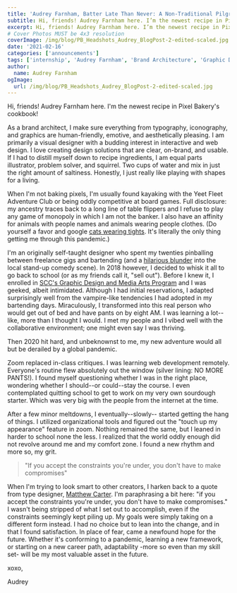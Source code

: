 ```yaml
---
title: 'Audrey Farnham, Batter Late Than Never: A Non-Traditional Pilgrimage to Find Meaning, Grit, and Satisfaction'
subtitle: Hi, friends! Audrey Farnham here. I’m the newest recipe in Pixel Bakery’s cookbook!
excerpt: Hi, friends! Audrey Farnham here. I’m the newest recipe in Pixel Bakery’s cookbook!
# Cover Photos MUST be 4x3 resolution
coverImage: /img/blog/PB_Headshots_Audrey_BlogPost-2-edited-scaled.jpg
date: '2021-02-16'
categories: ['announcements']
tags: ['internship', 'Audrey Farnham', 'Brand Architecture', 'Graphic Designer', 'New Hire']
author:
  name: Audrey Farnham
ogImage:
  url: /img/blog/PB_Headshots_Audrey_BlogPost-2-edited-scaled.jpg
---
```


Hi, friends! Audrey Farnham here. I'm the newest recipe in Pixel Bakery's cookbook!

As a brand architect, I make sure everything from typography, iconography, and graphics are human-friendly, emotive, and aesthetically pleasing. I am primarily a visual designer with a budding interest in interactive and web design. I love creating design solutions that are clear, on-brand, and usable. If I had to distill myself down to recipe ingredients, I am equal parts illustrator, problem solver, and squirrel. Two cups of water and mix in just the right amount of saltiness. Honestly, I just really like playing with shapes for a living.

When I'm not baking pixels, I'm usually found kayaking with the Yeet Fleet Adventure Club or being oddly competitive at board games. Full disclosure: my ancestry traces back to a long line of table flippers and I refuse to play any game of monopoly in which I am not the banker. I also have an affinity for animals with people names and animals wearing people clothes. (Do yourself a favor and google [cats wearing tights](https://www.google.com/search?q=cats+wearing+tights&source=lnms&tbm=isch). It's literally the only thing getting me through this pandemic.)

I'm an originally self-taught designer who spent my twenties pinballing between freelance gigs and bartending (and a [hilarious blunder](http://www.dailynebraskan.com/culture/local-comedian-loses-bet-embraces-newfound-passion/article_1886c922-6a5a-11e6-9414-07f73f45a9ae.html) into the local stand-up comedy scene). In 2018 however, I decided to whisk it all to go back to school (or as my friends call it, "sell out"). Before I knew it, I enrolled in [SCC's Graphic Design and Media Arts Program](https://www.southeast.edu/graphicdesignmediaarts/) and I was geeked, albeit intimidated. Although I had initial reservations, I adapted surprisingly well from the vampire-like tendencies I had adopted in my bartending days. Miraculously, I transformed into this real person who would get out of bed and have pants on by eight AM. I was learning a lot--like, more than I thought I would. I met my people and I vibed well with the collaborative environment; one might even say I was thriving.

Then 2020 hit hard, and unbeknownst to me, my new adventure would all but be derailed by a global pandemic.

Zoom replaced in-class critiques. I was learning web development remotely. Everyone's routine flew absolutely out the window (silver lining: NO MORE PANTS!). I found myself questioning whether I was in the right place, wondering whether I should--or could--stay the course. I even contemplated quitting school to get to work on my very own sourdough starter. Which was very big with the people from the internet at the time.

After a few minor meltdowns, I eventually--slowly-- started getting the hang of things. I utilized organizational tools and figured out the "touch up my appearance" feature in zoom. Nothing remained the same, but I leaned in harder to school none the less. I realized that the world oddly enough did not revolve around me and my comfort zone. I found a new rhythm and more so, my grit.

> "If you accept the constraints you're under, you don't have to make compromises"

When I'm trying to look smart to other creators, I harken back to a quote from type designer, [Matthew Carter](https://en.wikipedia.org/wiki/Matthew_Carter). I'm paraphrasing a bit here: "if you accept the constraints you're under, you don't have to make compromises." I wasn't being stripped of what I set out to accomplish, even if the constraints seemingly kept piling up. My goals were simply taking on a different form instead. I had no choice but to lean into the change, and in that I found satisfaction. In place of fear, came a newfound hope for the future. Whether it's conforming to a pandemic, learning a new framework, or starting on a new career path, adaptability -more so even than my skill set- will be my most valuable asset in the future.

xoxo,

Audrey
